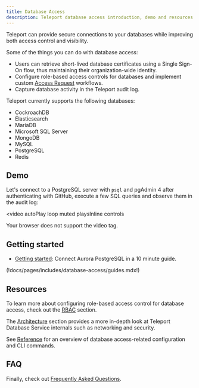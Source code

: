 ```yaml
---
title: Database Access
description: Teleport database access introduction, demo and resources.
---
```


Teleport can provide secure connections to your databases while improving both
access control and visibility.

Some of the things you can do with database access:

- Users can retrieve short-lived database certificates using a Single Sign-On
  flow, thus maintaining their organization-wide identity.
- Configure role-based access controls for databases and implement custom
  [Access Request](../access-controls/access-requests.mdx) workflows.
- Capture database activity in the Teleport audit log.

Teleport currently supports the following databases:

- CockroachDB
- Elasticsearch
- MariaDB
- Microsoft SQL Server
- MongoDB
- MySQL
- PostgreSQL
- Redis

## Demo

Let's connect to a PostgreSQL server with `psql` and pgAdmin 4 after authenticating
with GitHub, execute a few SQL queries and observe them in the audit log:

<video
  autoPlay
  loop
  muted
  playsInline
  controls
>
  <source
    src="../../img/database-access/dbaccessdemo.mp4"
    type="video/mp4"
  />

  <source
    src="../../img/database-access/dbaccessdemo.webm"
    type="video/webm"
  />

  Your browser does not support the video tag.
</video>

## Getting started

- [Getting started](./getting-started.mdx): Connect Aurora PostgreSQL in a 10
  minute guide.

(!docs/pages/includes/database-access/guides.mdx!)

## Resources

To learn more about configuring role-based access control for database access,
check out the [RBAC](./rbac.mdx) section.

The [Architecture](./architecture.mdx) section provides a more in-depth look at
Teleport Database Service internals such as networking and security.

See [Reference](./reference.mdx) for an overview of
database access-related configuration and CLI commands.

## FAQ

Finally, check out [Frequently Asked Questions](./faq.mdx).
